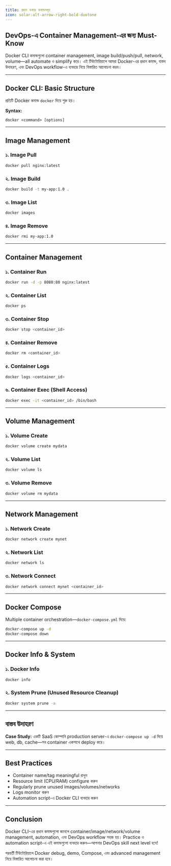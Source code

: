 ```yaml
---
title: প্রধান ডকার কমান্ডসমূহ
icon: solar:alt-arrow-right-bold-duotone
---
```


## DevOps-এ Container Management-এর জন্য Must-Know

Docker CLI কমান্ডগুলো container management, image build/push/pull, network, volume—all automate ও simplify করে। এই টিউটোরিয়ালে আমরা Docker-এর প্রধান কমান্ড, বাস্তব উদাহরণ, এবং DevOps workflow-এ ব্যবহার নিয়ে বিস্তারিত আলোচনা করব।

---

## Docker CLI: Basic Structure

প্রতিটি Docker কমান্ড `docker` দিয়ে শুরু হয়।

**Syntax:**
```
docker <command> [options]
```

---

## Image Management

### ১. Image Pull
```bash
docker pull nginx:latest
```

### ২. Image Build
```bash
docker build -t my-app:1.0 .
```

### ৩. Image List
```bash
docker images
```

### ৪. Image Remove
```bash
docker rmi my-app:1.0
```

---

## Container Management

### ১. Container Run
```bash
docker run -d -p 8080:80 nginx:latest
```

### ২. Container List
```bash
docker ps
```

### ৩. Container Stop
```bash
docker stop <container_id>
```

### ৪. Container Remove
```bash
docker rm <container_id>
```

### ৫. Container Logs
```bash
docker logs <container_id>
```

### ৬. Container Exec (Shell Access)
```bash
docker exec -it <container_id> /bin/bash
```

---

## Volume Management

### ১. Volume Create
```bash
docker volume create mydata
```

### ২. Volume List
```bash
docker volume ls
```

### ৩. Volume Remove
```bash
docker volume rm mydata
```

---

## Network Management

### ১. Network Create
```bash
docker network create mynet
```

### ২. Network List
```bash
docker network ls
```

### ৩. Network Connect
```bash
docker network connect mynet <container_id>
```

---

## Docker Compose

Multiple container orchestration—`docker-compose.yml` দিয়ে:
```bash
docker-compose up -d
docker-compose down
```

---

## Docker Info & System

### ১. Docker Info
```bash
docker info
```

### ২. System Prune (Unused Resource Cleanup)
```bash
docker system prune -a
```

---

## বাস্তব উদাহরণ

**Case Study:**
একটি SaaS কোম্পানি production server-এ `docker-compose up -d` দিয়ে web, db, cache—সব container একসাথে deploy করে।

---

## Best Practices

- Container name/tag meaningful রাখুন
- Resource limit (CPU/RAM) configure করুন
- Regularly prune unused images/volumes/networks
- Logs monitor করুন
- Automation script-এ Docker CLI ব্যবহার করুন

---

## Conclusion

Docker CLI-এর প্রধান কমান্ডগুলো জানলে container/image/network/volume management, automation, এবং DevOps workflow সহজ হয়। Practice ও automation script-এ এই কমান্ডগুলো ব্যবহার করুন—আপনার DevOps skill next level হবে!

পরবর্তী টিউটোরিয়ালে Docker debug, demo, Compose, এবং advanced management নিয়ে বিস্তারিত আলোচনা করা হবে।

